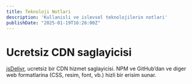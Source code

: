 ```yaml
---
title: Teknoloji Notlari
description: 'Kullanisli ve islevsel teknolojilerin notlari'
publishDate: "2025-01-19T16:26:00Z"
---
```

# Ucretsiz CDN saglayicisi
[jsDelivr](https://www.jsdelivr.com), ucretsiz bir CDN hizmet saglayicisi. NPM ve GitHub’dan ve diger web formatlarina (CSS, resim, font, vb.) hizli bir erisim sunar.

